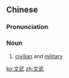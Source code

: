 ==Chinese==
{{zh-forms}}

===Pronunciation===
{{zh-pron
|m=wénwǔ
|c=man4 mou5
|h=pfs=vùn-vú
|mn=bûn-bú
|cat=n
}}

===Noun===
{{zh-noun}}

# {{lb|zh|literary}} [[civilian]] and [[military]]

[[ko:文武]]
[[zh:文武]]